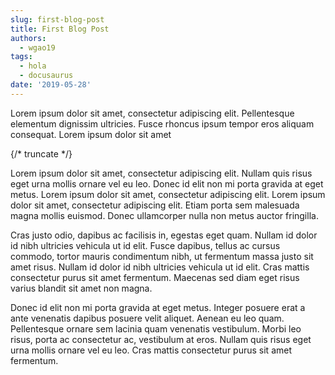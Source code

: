 ```yaml
---
slug: first-blog-post
title: First Blog Post
authors:
  - wgao19
tags:
  - hola
  - docusaurus
date: '2019-05-28'
---
```


Lorem ipsum dolor sit amet, consectetur adipiscing elit. Pellentesque elementum dignissim ultricies. Fusce rhoncus ipsum tempor eros aliquam consequat. Lorem ipsum dolor sit amet

{/* truncate */}

<Admonition title="asdf" type="tip">
  Lorem ipsum dolor sit amet, consectetur adipiscing elit. Nullam quis risus eget urna mollis ornare vel eu leo. Donec id elit non mi porta gravida at eget metus. Lorem ipsum dolor sit amet, consectetur adipiscing elit. Lorem ipsum dolor sit amet, consectetur adipiscing elit. Etiam porta sem malesuada magna mollis euismod. Donec ullamcorper nulla non metus auctor fringilla.

  Cras justo odio, dapibus ac facilisis in, egestas eget quam. Nullam id dolor id nibh ultricies vehicula ut id elit. Fusce dapibus, tellus ac cursus commodo, tortor mauris condimentum nibh, ut fermentum massa justo sit amet risus. Nullam id dolor id nibh ultricies vehicula ut id elit. Cras mattis consectetur purus sit amet fermentum. Maecenas sed diam eget risus varius blandit sit amet non magna.

  Donec id elit non mi porta gravida at eget metus. Integer posuere erat a ante venenatis dapibus posuere velit aliquet. Aenean eu leo quam. Pellentesque ornare sem lacinia quam venenatis vestibulum. Morbi leo risus, porta ac consectetur ac, vestibulum at eros. Nullam quis risus eget urna mollis ornare vel eu leo. Cras mattis consectetur purus sit amet fermentum.
</Admonition>


